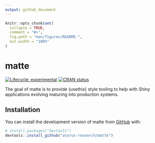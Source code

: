 ```yaml
---
output: github_document
---
```


<!-- README.md is generated from README.Rmd. Please edit that file -->

```r
knitr::opts_chunk$set(
  collapse = TRUE,
  comment = "#>",
  fig.path = "man/figures/README-",
  out.width = "100%"
)
```

# matte

<!-- badges: start -->
[![Lifecycle: experimental](https://img.shields.io/badge/lifecycle-experimental-orange.svg)](https://lifecycle.r-lib.org/articles/stages.html#experimental)
[![CRAN status](https://www.r-pkg.org/badges/version/matte)](https://CRAN.R-project.org/package=matte)
<!-- badges: end -->

The goal of matte is to provide {usethis} style tooling to help with Shiny applications evolving maturing into production systems. 

## Installation

You can <eventually> install the development version of matte from [GitHub](https://github.com/) with:

``` r
# install.packages("devtools")
devtools::install_github("atorus-research/matte")
```


